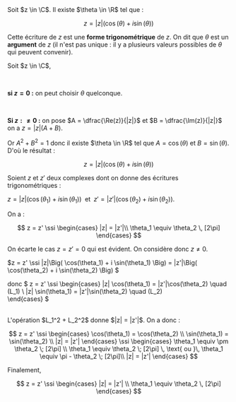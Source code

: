 

<Item type='defprop' titre="forme trigonométrique d'un complexe">
Soit $z \in \C$. Il existe $\theta \in \R$ tel que :

$$
z = | z | \Big( \cos(\theta) + i \sin(\theta) \Big) 
$$

Cette écriture de $z$ est une **forme trigonométrique** de $z$. On dit que $\theta$ est un **argument** de $z$ (il n'est pas unique : il y a plusieurs valeurs possibles de $\theta$ qui peuvent convenir).
</Item>

<Hideable type='démonstration' titre=''>

Soit $z \in \C$, 

<br/>

**si $z = 0$ :** on peut choisir $\theta$ quelconque.

<br/>

**Si $z :\neq 0$ :** on pose $A = \dfrac{\Re(z)}{|z|}$ et $B = \dfrac{\Im(z)}{|z|}$ on a $z = |z| (A + B)$. 

Or $A^2 + B^2 = 1$ donc il existe $\theta \in \R$ tel que $A = \cos(\theta)$ et $B = \sin(\theta)$. D'où le résultat : 

$$
z = | z | \Big( \cos(\theta) + i \sin(\theta) \Big)
$$
</Hideable>

<Item type='proposition' titre="identification d'un complexe par la forme trigonométrique">

Soient $z$ et $z'$ deux complexes dont on donne des écritures trigonométriques :


$z = |z| \Big( \cos(\theta _1) + i \sin(\theta _1) \Big) \;$ et 
$\; z' = |z'| \Big( \cos(\theta _2) + i \sin(\theta _2) \Big)$. 

On a :

$$ 
z = z' \ssi \begin{cases} |z| = |z'|\\ \theta_1 \equiv \theta_2 \, [2\pi] \end{cases}
$$
</Item>

<Hideable type='démonstration' titre=''>

On écarte le cas $z = z' = 0$ qui est évident. On considère donc $z \neq 0$.

$z = z' \ssi |z|\Big( \cos(\theta_1) + i \sin(\theta_1) \Big) = |z'|\Big( \cos(\theta_2) + i \sin(\theta_2) \Big) $

donc 
$
z = z' 
\ssi 
\begin{cases} 
  |z| \cos(\theta_1) = |z'|\cos(\theta_2)  \quad (L_1) 
  \\ 
  |z| \sin(\theta_1) = |z'|\sin(\theta_2)   \quad (L_2)  
\end{cases}
$ 

<br/>
L'opération $L_1^2 + L_2^2$ donne $|z| = |z'|$. On a donc :

$$
z = z' 
\ssi 
\begin{cases}  
  \cos(\theta_1) = \cos(\theta_2) 
  \\ 
  \sin(\theta_1) = \sin(\theta_2) \\ |z| = |z'| 
\end{cases} 
\ssi 
\begin{cases} 
  \theta_1 \equiv \pm \theta_2 \; [2\pi]
  \\  
  \theta_1 \equiv \theta_2 \; [2\pi] \, \text{ ou }\,  \theta_1 \equiv \pi - \theta_2 \; [2\pi]\\ |z| = |z'| 
\end{cases} 
$$

Finalement, 

$$
z = z' \ssi 
\begin{cases} 
  |z| = |z'|
  \\
  \theta_1 \equiv \theta_2 \, [2\pi] 
\end{cases}
$$
</Hideable>
